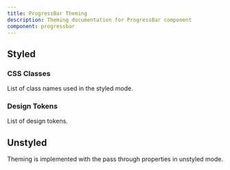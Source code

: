 ```yaml
---
title: ProgressBar Theming
description: Theming documentation for ProgressBar component
component: progressbar
---
```


## Styled

### CSS Classes

List of class names used in the styled mode.

<DocTable name="ProgressBar" category="style" />

### Design Tokens

List of design tokens.

<DocTable name="ProgressBar" category="token" />

## Unstyled

Theming is implemented with the pass through properties in unstyled mode.
